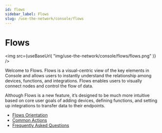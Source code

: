 ```yaml
---
id: flows
sidebar_label: Flows
slug: /use-the-network/console/flows
---
```


# Flows


<img
  src={useBaseUrl(
    "img/use-the-network/console/flows/flows.png"
  )}
/>

Welcome to Flows. Flows is a visual-centric view of the key elements in Console and allows users to instantly understand the relationship among devices, functions, and integrations. Flows enables users to visually connect nodes and control the flow of data.

Although Flows is a new feature, it’s designed to be much more intuitive based on core user goals of adding devices, defining functions, and setting up integrations to transfer data to their endpoints.

- [Flows Orientation](/use-the-network/console/flows/orientation)
- [Common Actions](/use-the-network/console/flows/actions)
- [Frequently Asked Questions](/use-the-network/console/flows/flowsfaq)